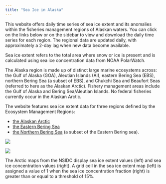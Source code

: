```yaml
---
title: "Sea Ice in Alaska"
---
```


This website offers daily time series of sea ice extent and 
its anomalies within the fisheries management regions of 
Alaskan waters. You can click on the links below or on 
the sidebar to view and download the daily time series for each region.
The regional data are updated daily, with approximately a 2-day lag when new data become available.

Sea ice extent refers to the total area where snow or ice is 
present and is calculated using sea ice concentration data 
from NOAA PolarWatch. 

The Alaska region is made up of distinct large marine ecosystems across: the Gulf of Alaska (GOA), Aleutian Islands (AI), eastern Bering Sea (EBS), northern Bering Sea (a subset of EBS), and Chukchi Sea and Beaufort Seas (referred to here as the Alaskan Arctic). Fishery management areas include the Gulf of Alaska and Bering Sea/Aleutian Islands. No federal fisheries currently occur in the Alaskan Arctic.

The website features sea ice extent data for three 
regions defined by the Ecosystem Management Regions:

* [the Alaskan Arctic](arctic.html) 
* [the Eastern Bering Sea](ebering.html)
* [the Northern Bering Sea](nbering.html) (a subset of the Eastern Bering sea).

::: {layout="[[1,1], [1]]"}

[![](https://nsidc.org/data/seaice_index/images/daily_images/N_daily_extent_hires.png)](https://nsidc.org/data/seaice_index/images/daily_images/N_daily_extent_hires.png)

[![](https://nsidc.org/data/seaice_index/images/daily_images/N_daily_concentration_hires.png)](https://nsidc.org/data/seaice_index/images/daily_images/N_daily_concentration_hires.png)

The Arctic maps from the NSIDC display sea ice extent values (left) and sea ice concentration values (right). A grid cell in the sea ice extent map (left) is assigned a value of 1 when the sea ice concentration fraction (right) is greater than or equal to a threshold of 15%.

:::

